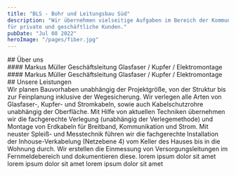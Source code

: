 ```yaml
---
title: "BLS - Bohr und Leitungsbau Süd"
description: "Wir übernehmen vielseitige Aufgaben im Bereich der Kommunikationstechnik
für private und geschäftliche Kunden."
pubDate: "Jul 08 2022"
heroImage: "/pages/fiber.jpg"
---
```



<ColoredSection color="primary">
  ## Über uns
  <br />
  <Row>
    <Col text="left" desktop="1/2" color="primary" shadow>
      <ImageText layout="left" image="/people/marcus.png" >
        #### Markus Müller   
        Geschäftsleitung   
        Glasfaser / Kupfer / Elektromontage  
      </ImageText>
    </Col>
    <Col text="left" desktop="1/2" color="primary" shadow>
      <ImageText layout="left" image="/people/marcus.png" >
        #### Markus Müller   
        Geschäftsleitung   
        Glasfaser / Kupfer / Elektromontage  
      </ImageText>
    </Col>

  </Row>
</ColoredSection>
<ColoredSection color="white">
  ## Unsere Leistungen
  <br />

  <Row>
    <Col text="left">
      <TagList tags={["Planung", "Bau", "Installation", "Wartung", "Reparaturen", "Netzinfrastrukturen"]} />
    </Col>
    <Col text="left" tablet="1/2" color="secondary">
      Wir planen Bauvorhaben unabhängig der Projektgröße, von der Struktur bis zur Feinplanung inklusive der Wegesicherung.
      Wir verlegen alle Arten von Glasfaser-, Kupfer- und Stromkabeln, sowie auch Kabelschutzrohre unabhängig der Oberfläche.
    </Col>
    <Col text="left" tablet="1/2" color="secondary">
        Mit Hilfe von aktuellen Techniken übernehmen wir die fachgerechte Verlegung (unabhängig der Verlegemethode) und Montage von Erdkabeln für Breitband, Kommunikation und Strom.
    </Col>
     <Col text="left" tablet="1/2" color="secondary">
        Mit neuster Spleiß- und Messtechnik führen wir die fachgerechte Installation der Inhouse-Verkabelung (Netzebene 4) vom Keller des Hauses bis in die Wohnung durch.
    </Col>
    <Col text="left" tablet="1/2" color="secondary">
        Wir erstellen die Einmessung von Versorgungsleitungen im Fernmeldebereich und dokumentieren diese.
    </Col>
  </Row>
</ColoredSection>

<ColoredSection color="primary">
    <Row>
    <Col>
      <Tabs>
        <Tab label="Glasfaser" name="tabh" active>
        lorem ipsum dolor sit amet
        </Tab>
        <Tab label="Kupfer" name="tabh">
        lorem ipsum dolor sit amet
        </Tab>
        <Tab label="Elektromontage" name="tabh">
        lorem ipsum dolor sit amet
        </Tab>
      </Tabs>
    </Col>
  </Row>
</ColoredSection>

<ColoredSection color="secondary">
  <IconGrid
    color="secondary"
    icons={[
      {
        name: "mdi:home",
        url: "https://astro.build/",
        title: "Home",
      },
      {
        name: "mdi:home",
        url: "https://astro.build/",
        title: "Home",
      },
      {
        name: "mdi:home",
        url: "https://astro.build/",
        title: "Home",
      },
    ]}
  />
</ColoredSection>

<ColoredSection color="primary">
  <PostOverview category="reference" title="Refernezen" />
</ColoredSection>
